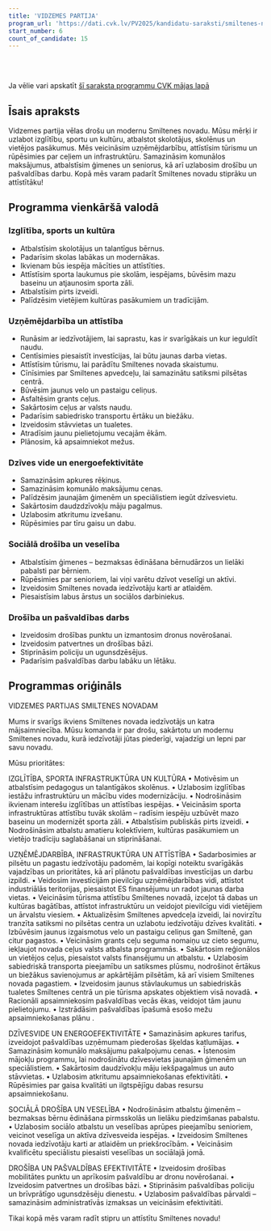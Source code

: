 ```yaml
---
title: 'VIDZEMES PARTIJA'
program_url: 'https://dati.cvk.lv/PV2025/kandidatu-saraksti/smiltenes-novads/vidzemes-partija'
start_number: 6
count_of_candidate: 15
---
```



<Badge text="Izglītības un sporta attīstība" variant="note" size="small" /> <Badge text="Uzņēmējdarbības veicināšana" variant="note" size="small" /> <Badge text="Ceļu un infrastruktūras uzlabošana" variant="note" size="small" /> <Badge text="Sociālā drošība un veselība" variant="note" size="small" /> <Badge text="Energoefektivitāte un vide" variant="note" size="small" />

<br/><br/> 

<Card title='Šis ir mākslīga intelekta ģenerēts apraksts' icon='starlight'>
    Ja vēlie vari apskatīt <a href={frontmatter.program_url} target='_blank'>šī saraksta programmu CVK mājas lapā</a>
    </Card>

## Īsais apraksts

Vidzemes partija vēlas drošu un modernu Smiltenes novadu. Mūsu mērķi ir uzlabot izglītību, sportu un kultūru, atbalstot skolotājus, skolēnus un vietējos pasākumus. Mēs veicināsim uzņēmējdarbību, attīstīsim tūrismu un rūpēsimies par ceļiem un infrastruktūru. Samazināsim komunālos maksājumus, atbalstīsim ģimenes un seniorus, kā arī uzlabosim drošību un pašvaldības darbu. Kopā mēs varam padarīt Smiltenes novadu stiprāku un attīstītāku!

## Programma vienkāršā valodā

### Izglītība, sports un kultūra
*   Atbalstīsim skolotājus un talantīgus bērnus.
*   Padarīsim skolas labākas un modernākas.
*   Ikvienam būs iespēja mācīties un attīstīties.
*   Attīstīsim sporta laukumus pie skolām, iespējams, būvēsim mazu baseinu un atjaunosim sporta zāli.
*   Atbalstīsim pirts izveidi.
*   Palīdzēsim vietējiem kultūras pasākumiem un tradīcijām.

### Uzņēmējdarbība un attīstība
*   Runāsim ar iedzīvotājiem, lai saprastu, kas ir svarīgākais un kur ieguldīt naudu.
*   Centīsimies piesaistīt investīcijas, lai būtu jaunas darba vietas.
*   Attīstīsim tūrismu, lai parādītu Smiltenes novada skaistumu.
*   Cīnīsimies par Smiltenes apvedceļu, lai samazinātu satiksmi pilsētas centrā.
*   Būvēsim jaunus velo un pastaigu celiņus.
*   Asfaltēsim grants ceļus.
*   Sakārtosim ceļus ar valsts naudu.
*   Padarīsim sabiedrisko transportu ērtāku un biežāku.
*   Izveidosim stāvvietas un tualetes.
*   Atradīsim jaunu pielietojumu vecajām ēkām.
*   Plānosim, kā apsaimniekot mežus.

### Dzīves vide un energoefektivitāte
*   Samazināsim apkures rēķinus.
*   Samazināsim komunālo maksājumu cenas.
*   Palīdzēsim jaunajām ģimenēm un speciālistiem iegūt dzīvesvietu.
*   Sakārtosim daudzdzīvokļu māju pagalmus.
*   Uzlabosim atkritumu izvešanu.
*   Rūpēsimies par tīru gaisu un dabu.

### Sociālā drošība un veselība
*   Atbalstīsim ģimenes – bezmaksas ēdināšana bērnudārzos un lielāki pabalsti par bērniem.
*   Rūpēsimies par senioriem, lai viņi varētu dzīvot veselīgi un aktīvi.
*   Izveidosim Smiltenes novada iedzīvotāju karti ar atlaidēm.
*   Piesaistīsim labus ārstus un sociālos darbiniekus.

### Drošība un pašvaldības darbs
*   Izveidosim drošības punktu un izmantosim dronus novērošanai.
*   Izveidosim patvertnes un drošības bāzi.
*   Stiprināsim policiju un ugunsdzēsējus.
*   Padarīsim pašvaldības darbu labāku un lētāku.

## Programmas oriģināls

VIDZEMES PARTIJAS SMILTENES NOVADAM

Mums ir svarīgs ikviens Smiltenes novada iedzīvotājs un katra mājsaimniecība. Mūsu komanda ir par drošu, sakārtotu un modernu Smiltenes novadu, kurā iedzīvotāji jūtas piederīgi, vajadzīgi un lepni par savu novadu.

Mūsu prioritātes:

IZGLĪTĪBA, SPORTA INFRASTRUKTŪRA UN KULTŪRA
• Motivēsim un atbalstīsim pedagogus un talantīgākos skolēnus.
• Uzlabosim izglītības iestāžu infrastruktūru un mācību vides modernizāciju.
• Nodrošināsim ikvienam interešu izglītības un attīstības iespējas.
• Veicināsim sporta infrastruktūras attīstību tuvāk skolām – radīsim iespēju uzbūvēt mazo baseinu un modernizēt sporta zāli.
• Atbalstīsim publiskās pirts izveidi.
• Nodrošināsim atbalstu amatieru kolektīviem, kultūras pasākumiem un vietējo tradīciju saglabāšanai un stiprināšanai.

UZŅĒMĒJDARBĪBA, INFRASTRUKTŪRA UN ATTĪSTĪBA
• Sadarbosimies ar pilsētu un pagastu iedzīvotāju padomēm, lai kopīgi noteiktu svarīgākās vajadzības un prioritātes, kā arī plānotu pašvaldības investīcijas un darbu izpildi.
• Veidosim investīcijām pievilcīgu uzņēmējdarbības vidi, attīstot industriālās teritorijas, piesaistot ES finansējumu un radot jaunas darba vietas.
• Veicināsim tūrisma attīstību Smiltenes novadā, izceļot tā dabas un kultūras bagātības, attīstot infrastruktūru un veidojot pievilcīgu vidi vietējiem un ārvalstu viesiem.
• Aktualizēsim Smiltenes apvedceļa izveidi, lai novirzītu tranzīta satiksmi no pilsētas centra un uzlabotu iedzīvotāju dzīves kvalitāti.
• Izbūvēsim jaunus izgaismotus velo un pastaigu celiņus gan Smiltenē, gan citur pagastos.
• Veicināsim grants ceļu seguma nomaiņu uz cieto segumu, iekļaujot novada ceļus valsts atbalsta programmās.
• Sakārtosim reģionālos un vietējos ceļus, piesaistot valsts finansējumu un atbalstu.
• Uzlabosim sabiedriskā transporta pieejamību un satiksmes plūsmu, nodrošinot ērtākus un biežākus savienojumus ar apkārtējām pilsētām, kā arī visiem Smiltenes novada pagastiem.
• Izveidosim jaunus stāvlaukumus un sabiedriskās tualetes Smiltenes centrā un pie tūrisma apskates objektiem visā novadā.
• Racionāli apsaimniekosim pašvaldības vecās ēkas, veidojot tām jaunu pielietojumu.
• Izstrādāsim pašvaldības īpašumā esošo mežu apsaimniekošanas plānu .

DZĪVESVIDE UN ENERGOEFEKTIVITĀTE
• Samazināsim apkures tarifus, izveidojot pašvaldības uzņēmumam piederošas šķeldas katlumājas.
• Samazināsim komunālo maksājumu pakalpojumu cenas.
• Īstenosim mājokļu programmu, lai nodrošinātu dzīvesvietas jaunajām ģimenēm un speciālistiem.
• Sakārtosim daudzīvokļu māju iekšpagalmus un auto stāvvietas.
• Uzlabosim atkritumu apsaimniekošanas efektivitāti.
• Rūpēsimies par gaisa kvalitāti un ilgtspējīgu dabas resursu apsaimniekošanu.

SOCIĀLĀ DROŠĪBA UN VESELĪBA
• Nodrošināsim atbalstu ģimenēm – bezmaksas bērnu ēdināšana pirmsskolās un lielāku piedzimšanas pabalstu.
• Uzlabosim sociālo atbalstu un veselības aprūpes pieejamību senioriem, veicinot veselīga un aktīva dzīvesveida iespējas.
• Izveidosim Smiltenes novada iedzīvotāju karti ar atlaidēm un priekšrocībām.
• Veicināsim kvalificētu speciālistu piesaisti veselības un sociālajā jomā.

DROŠĪBA UN PAŠVALDĪBAS EFEKTIVITĀTE
• Izveidosim drošības mobilitātes punktu un aprīkosim pašvaldību ar dronu novērošanai.
• Izveidosim patvertnes un drošības bāzi.
• Stiprināsim pašvaldības policiju un brīvprātīgo ugunsdzēsēju dienestu.
• Uzlabosim pašvaldības pārvaldi – samazināsim administratīvās izmaksas un veicināsim efektivitāti.

Tikai kopā mēs varam radīt stipru un attīstītu Smiltenes novadu!
